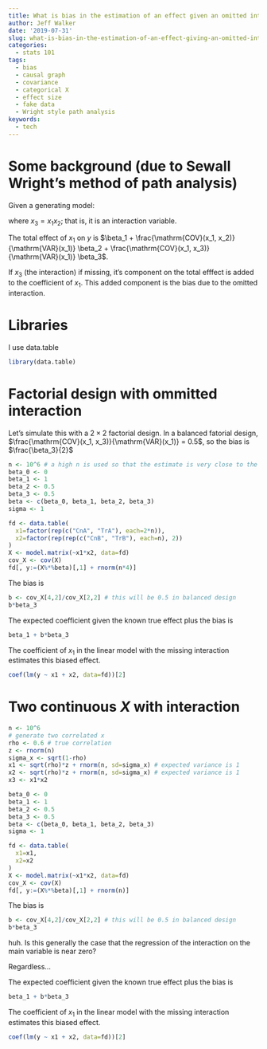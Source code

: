 ```yaml
---
title: What is bias in the estimation of an effect given an omitted interaction term?
author: Jeff Walker
date: '2019-07-31'
slug: what-is-bias-in-the-estimation-of-an-effect-giving-an-omitted-interaction-term
categories:
  - stats 101
tags:
  - bias
  - causal graph
  - covariance
  - categorical X
  - effect size
  - fake data
  - Wright style path analysis
keywords:
  - tech
---
```

# Some background (due to Sewall Wright's method of path analysis)
Given a generating model:

\begin{equation}
y = \beta_0 + \beta_1 x_1 + \beta_2 x_2 + \beta_3 x_3
\end{equation}

where $x_3 = x_1 x_2$; that is, it is an interaction variable.

The total effect of $x_1$ on $y$ is $\beta_1 + \frac{\mathrm{COV}(x_1, x_2)}{\mathrm{VAR}(x_1)} \beta_2 + \frac{\mathrm{COV}(x_1, x_3)}{\mathrm{VAR}(x_1)} \beta_3$.

If $x_3$ (the interaction) if missing, it's component on the total efffect is added to the coefficient of $x_1$. This added component is the bias due to the omitted interaction.

# Libraries

I use data.table
```r
library(data.table)
```

# Factorial design with ommitted interaction

Let's simulate this with a $2 \times 2$ factorial design. In a balanced fatorial design, $\frac{\mathrm{COV}(x_1, x_3)}{\mathrm{VAR}(x_1)} = 0.5$, so the bias is $\frac{\beta_3}{2}$

```r
n <- 10^6 # a high n is used so that the estimate is very close to the true expected value
beta_0 <- 0
beta_1 <- 1
beta_2 <- 0.5
beta_3 <- 0.5
beta <- c(beta_0, beta_1, beta_2, beta_3)
sigma <- 1

fd <- data.table(
  x1=factor(rep(c("CnA", "TrA"), each=2*n)),
  x2=factor(rep(rep(c("CnB", "TrB"), each=n), 2))
)
X <- model.matrix(~x1*x2, data=fd)
cov_X <- cov(X)
fd[, y:=(X%*%beta)[,1] + rnorm(n*4)]
```

The bias is
```r
b <- cov_X[4,2]/cov_X[2,2] # this will be 0.5 in balanced design
b*beta_3
```

The expected coefficient given the known true effect plus the bias is 
```r
beta_1 + b*beta_3
```

The coefficient of $x_1$ in the linear model with the missing interaction estimates this biased effect.

```r
coef(lm(y ~ x1 + x2, data=fd))[2]
```

# Two continuous $X$ with interaction

```r
n <- 10^6
# generate two correlated x
rho <- 0.6 # true correlation
z <- rnorm(n)
sigma_x <- sqrt(1-rho)
x1 <- sqrt(rho)*z + rnorm(n, sd=sigma_x) # expected variance is 1
x2 <- sqrt(rho)*z + rnorm(n, sd=sigma_x) # expected variance is 1
x3 <- x1*x2

beta_0 <- 0
beta_1 <- 1
beta_2 <- 0.5
beta_3 <- 0.5
beta <- c(beta_0, beta_1, beta_2, beta_3)
sigma <- 1

fd <- data.table(
  x1=x1,
  x2=x2
)
X <- model.matrix(~x1*x2, data=fd)
cov_X <- cov(X)
fd[, y:=(X%*%beta)[,1] + rnorm(n)]

```

The bias is
```r
b <- cov_X[4,2]/cov_X[2,2] # this will be 0.5 in balanced design
b*beta_3
```

huh. Is this generally the case that the regression of the interaction on the main variable is near zero?

Regardless...

The expected coefficient given the known true effect plus the bias is 
```r
beta_1 + b*beta_3
```

The coefficient of $x_1$ in the linear model with the missing interaction estimates this biased effect.

```r
coef(lm(y ~ x1 + x2, data=fd))[2]
```


